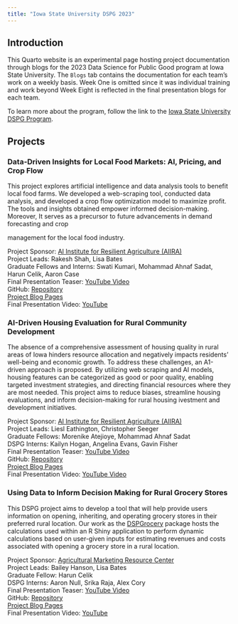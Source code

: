 ```yaml
---
title: "Iowa State University DSPG 2023"
---
```


## Introduction

This Quarto website is an experimental page hosting project documentation through blogs for the 2023 Data Science for Public Good program at Iowa State University. The `Blogs` tab contains the documentation for each team's work on a weekly basis. Week One is omitted since it was individual training and work beyond Week Eight is reflected in the final presentation blogs for each team.

To learn more about the program, follow the link to the [Iowa State University DSPG Program](https://dspg.iastate.edu/2023-projects).

## Projects

### Data-Driven Insights for Local Food Markets: AI, Pricing, and Crop Flow

This project explores artificial intelligence and data analysis tools to benefit local food farms. We developed a web-scraping tool, conducted data analysis, and developed a crop flow optimization model to maximize profit. The tools and insights obtained empower informed decision-making. Moreover, It serves as a precursor to future advancements in demand forecasting and crop

management for the local food industry.

Project Sponsor: [AI Institute for Resilient Agriculture (AIIRA)](https://aiira.iastate.edu/)\
Project Leads: Rakesh Shah, Lisa Bates\
Graduate Fellows and Interns: Swati Kumari, Mohammad Ahnaf Sadat, Harun Celik, Aaron Case\
Final Presentation Teaser: [YouTube Video](https://youtu.be/503T1TVQBOw)\
GitHub: [Repository](https://github.com/DSPG-2023/Local-Food)\
[Project Blog Pages](https://cyberspeedac.github.io/Aaron-Case-DSPG-Blog/posts/Aaron_C_FinalWeek/Presentation.html)\
Final Presentation Video: [YouTube](https://youtu.be/TOaL3S7OD7c)

### AI-Driven Housing Evaluation for Rural Community Development

The absence of a comprehensive assessment of housing quality in rural areas of Iowa hinders resource allocation and negatively impacts residents' well-being and economic growth. To address these challenges, an A1-driven approach is proposed. By utilizing web scraping and AI models, housing features can be categorized as good or poor quality, enabling targeted investment strategies, and directing financial resources where they are most needed. This project aims to reduce biases, streamline housing evaluations, and inform decision-making for rural housing ivestment and development initiatives.

Project Sponsor: [AI Institute for Resilient Agriculture (AIIRA)](https://aiira.iastate.edu/)\
Project Leads: Liesl Eathington, Christopher Seeger\
Graduate Fellows: Morenike Atejioye, Mohammad Ahnaf Sadat\
DSPG Interns: Kailyn Hogan, Angelina Evans, Gavin Fisher\
Final Presentation Teaser: [YouTube Video](https://youtu.be/WcaFzK84oGg)\
GitHub: [Repository](https://github.com/DSPG-2023/Housing)\
[Project Blog Pages](https://morenikeope.github.io/Atejioye_Blog/posts/Report_Draft/Report_Draft.htm-driven-housing-evaluation-for-rural-community-development)\
Final Presentation Video: [YouTube Video](https://youtu.be/eTV1bZdbbuk)

### Using Data to Inform Decision Making for Rural Grocery Stores

This DSPG project aims to develop a tool that will help provide users information on opening, inheriting, and operating grocery stores in their preferred rural location. Our work as the [DSPGrocery](https://dspg-2023.github.io/Grocery/) package hosts the calculations used within an R Shiny application to perform dynamic calculations based on user-given inputs for estimating revenues and costs associated with opening a grocery store in a rural location.

Project Sponsor: [Agricultural Marketing Resource Center](https://www.agmrc.org/)\
Project Leads: Bailey Hanson, Lisa Bates\
Graduate Fellow: Harun Celik\
DSPG Interns: Aaron Null, Srika Raja, Alex Cory\
Final Presentation Teaser: [YouTube Video](https://youtu.be/Kmk2p2xSZJk)\
GitHub: [Repository](https://github.com/DSPG-2023/Grocery)\
[Project Blog Pages](https://averagedocudramaenjoyer.github.io/Aaron-N-s-Blog/posts/Final_Presentatirocery/Final_Presentation_Grocery.html)\
Final Presentation Video: [YouTube](https://youtu.be/AAqwdGrkWEs)
